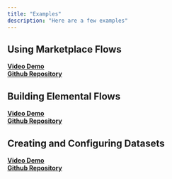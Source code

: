 ```yaml
---
title: "Examples"
description: "Here are a few examples"
---
```


## Using Marketplace Flows

[**Video Demo**](https://youtu.be/9Uqrz-_7Qsw)  
[**Github Repository**](https://github.com/B-Venkatesh7210/using-marketplace-flows)

## Building Elemental Flows

[**Video Demo**](https://youtu.be/S-iSE04gwNQ)  
[**Github Repository**](https://github.com/B-Venkatesh7210/building-your-own-flows)

## Creating and Configuring Datasets

[**Video Demo**](https://youtu.be/xs2gNPx_XNw)  
[**Github Repository**](https://github.com/B-Venkatesh7210/configure-datasets)

